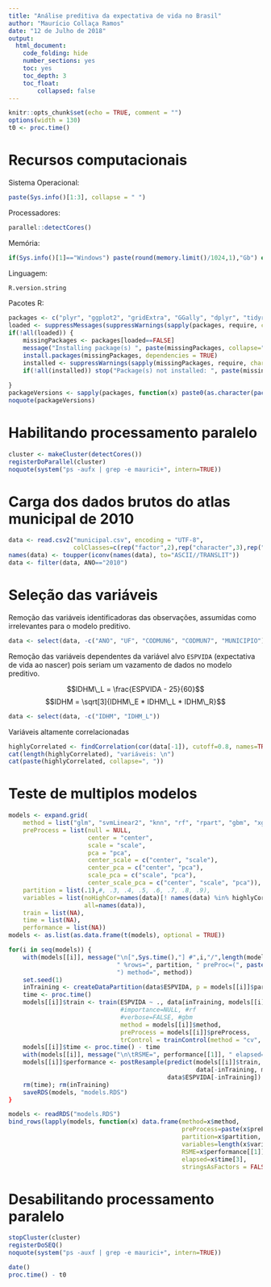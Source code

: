 ```yaml
---
title: "Análise preditiva da expectativa de vida no Brasil"
author: "Maurício Collaça Ramos"
date: "12 de Julho de 2018"
output: 
  html_document: 
    code_folding: hide
    number_sections: yes
    toc: yes
    toc_depth: 3
    toc_float:
        collapsed: false
---
```


```r
knitr::opts_chunk$set(echo = TRUE, comment = "")
options(width = 130)
t0 <- proc.time()
```

# Recursos computacionais

Sistema Operacional:
```r
paste(Sys.info()[1:3], collapse = " ")
```

Processadores:
```r
parallel::detectCores()
```

Memória:
```r
if(Sys.info()[1]=="Windows") paste(round(memory.limit()/1024,1),"Gb") else cat(system("free -h", intern = TRUE), sep='\n')
```

Linguagem:
```r
R.version.string
```

Pacotes R:
```r
packages <- c("plyr", "ggplot2", "gridExtra", "GGally", "dplyr", "tidyr", "caret", "parallel", "doParallel", "randomForest") #e1071
loaded <- suppressMessages(suppressWarnings(sapply(packages, require, character.only=TRUE, warn.conflicts=FALSE, quietly=TRUE)))
if(!all(loaded)) {
    missingPackages <- packages[loaded==FALSE]
    message("Installing package(s) ", paste(missingPackages, collapse=", "))
    install.packages(missingPackages, dependencies = TRUE)
    installed <- suppressWarnings(sapply(missingPackages, require, character.only=TRUE, warn.conflicts=FALSE, quietly=TRUE))
    if(!all(installed)) stop("Package(s) not installed: ", paste(missingPackages[installed==FALSE], collapse=", "))
    
}
packageVersions <- sapply(packages, function(x) paste0(as.character(packageVersion(x)), collapse="."))
noquote(packageVersions)
```

# Habilitando processamento paralelo
```r
cluster <- makeCluster(detectCores())
registerDoParallel(cluster)
noquote(system("ps -aufx | grep -e maurici+", intern=TRUE))
```

# Carga dos dados brutos do atlas municipal de 2010
```r
data <- read.csv2("municipal.csv", encoding = "UTF-8",
                  colClasses=c(rep("factor",2),rep("character",3),rep("numeric", 232)))
names(data) <- toupper(iconv(names(data), to="ASCII//TRANSLIT"))
data <- filter(data, ANO=="2010")
```

# Seleção das variáveis

Remoção das variáveis identificadoras das observações, assumidas como irrelevantes para o modelo preditivo.
```r
data <- select(data, -c("ANO", "UF", "CODMUN6", "CODMUN7", "MUNICIPIO"))
```
Remoção das variáveis dependentes da variável alvo `ESPVIDA` (expectativa de vida ao nascer) pois seriam um vazamento de dados no modelo preditivo.

$$IDHM\_L = \frac{ESPVIDA - 25}{60}$$
$$IDHM = \sqrt[3]{IDHM\_E * IDHM\_L * IDHM\_R}$$
```r
data <- select(data, -c("IDHM", "IDHM_L"))
```
Variáveis altamente correlacionadas
```r
highlyCorrelated <- findCorrelation(cor(data[-1]), cutoff=0.8, names=TRUE)
cat(length(highlyCorrelated), "variáveis: \n")
cat(paste(highlyCorrelated, collapse=", "))
```

# Teste de multiplos modelos

```r
models <- expand.grid(
    method = list("glm", "svmLinear2", "knn", "rf", "rpart", "gbm", "xgbTree"),
    preProcess = list(null = NULL,
                      center = "center",
                      scale = "scale",
                      pca = "pca",
                      center_scale = c("center", "scale"),
                      center_pca = c("center", "pca"),
                      scale_pca = c("scale", "pca"),
                      center_scale_pca = c("center", "scale", "pca")),
    partition = list(.1),#, .3, .4, .5, .6, .7, .8, .9),
    variables = list(noHighCor=names(data)[! names(data) %in% highlyCorrelated],
                     all=names(data)),
    train = list(NA),
    time = list(NA),
    performance = list(NA))
models <- as.list(as.data.frame(t(models), optional = TRUE))
```
```r
for(i in seq(models)) {
    with(models[[i]], message("\n[",Sys.time(),"] #",i,"/",length(models)," training: nvar=", length(variables), 
                              " %rows=", partition, " preProc=(", paste(preProcess, collapse=","),
                              ") method=", method))
    set.seed(1)
    inTraining <- createDataPartition(data$ESPVIDA, p = models[[i]]$partition, list = FALSE)
    time <- proc.time()
    models[[i]]$train <- train(ESPVIDA ~ ., data[inTraining, models[[i]]$variables],
                               #importance=NULL, #rf
                               #verbose=FALSE, #gbm
                               method = models[[i]]$method,
                               preProcess = models[[i]]$preProcess,
                               trControl = trainControl(method = "cv", number = 2, search = "grid"))
    models[[i]]$time <- proc.time() - time
    with(models[[i]], message("\n\tRSME=", performance[[1]], " elapsed=" time[3])
    models[[i]]$performance <- postResample(predict(models[[i]]$train,
                                                    data[-inTraining, models[[i]]$variables]),
                                            data$ESPVIDA[-inTraining])
    rm(time); rm(inTraining)
    saveRDS(models, "models.RDS")
}

```
```r
models <- readRDS("models.RDS")
bind_rows(lapply(models, function(x) data.frame(method=x$method,
                                                preProcess=paste(x$preProcess, collapse=","),
                                                partition=x$partition,
                                                variables=length(x$variables),
                                                RSME=x$performance[[1]],
                                                elapsed=x$time[3],
                                                stringsAsFactors = FALSE)))# %>% arrange(RSME)
```

<!-- # Particionamento dos dados de treino e teste -->
<!-- ```{r} -->
<!-- #TODO: https://topepo.github.io/caret/subsampling-for-class-imbalances.html -->
<!-- #TODO: https://topepo.github.io/caret/data-splitting.html#splitting-based-on-the-predictors -->
<!-- #TODO: https://topepo.github.io/caret/data-splitting.html#simple-splitting-with-important-groups -->

<!-- set.seed(1) -->
<!-- inTraining <- createDataPartition(data$ESPVIDA, p = .1, list = FALSE) -->
<!-- training <- data[ inTraining,] -->
<!-- testing  <- data[-inTraining,] -->
<!-- ``` -->

<!-- ## Random Forest com reamostragem em validação cruzada de 5 folds -->
<!-- ```{r, cache=TRUE} -->
<!-- set.seed(1) -->
<!-- t1 <- proc.time() -->

<!-- fit <- train(ESPVIDA ~ ., training, method="rf", -->
<!--              # trControl=trainControl(method="cv", number=5, search="grid")) -->
<!--              trControl=trainControl(method = "none")) -->
<!-- proc.time() - t1 -->
<!-- fit -->
<!-- postResample(predict(fit, testing), testing$ESPVIDA) -->
<!-- ``` -->
<!-- ```{r} -->
<!-- importance <- varImp(fit, scale=FALSE) -->
<!-- ``` -->
<!-- ```{r} -->
<!-- plot(importance, top=20) -->
<!-- ``` -->

# Desabilitando processamento paralelo
```r
stopCluster(cluster)
registerDoSEQ()
noquote(system("ps -auxf | grep -e maurici+", intern=TRUE))
```

```r
date()
proc.time() - t0
```